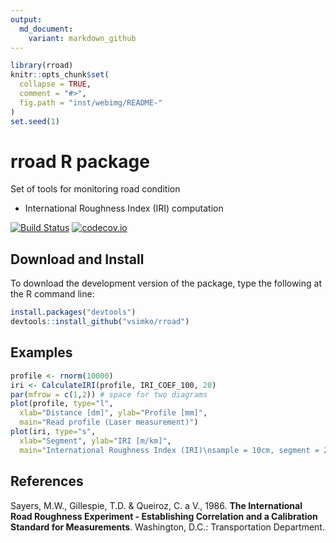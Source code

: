 ```yaml
---
output:
  md_document:
    variant: markdown_github
---
```

<!-- README.md is generated from README.Rmd. Please edit that file -->
```r
library(rroad)
knitr::opts_chunk$set(
  collapse = TRUE,
  comment = "#>",
  fig.path = "inst/webimg/README-"
)
set.seed(1)
```

# rroad R package
Set of tools for monitoring road condition

- International Roughness Index (IRI) computation

[![Build Status](https://travis-ci.org/vsimko/rroad.svg)](https://travis-ci.org/vsimko/rroad)
[![codecov.io](https://codecov.io/github/vsimko/rroad/coverage.svg?branch=master)](https://codecov.io/github/vsimko/rroad?branch=master)

## Download and Install

To download the development version of the package, type the following at the R command line:
```r
install.packages("devtools")
devtools::install_github("vsimko/rroad")
```

## Examples

```r
profile <- rnorm(10000)
iri <- CalculateIRI(profile, IRI_COEF_100, 20)
par(mfrow = c(1,2)) # space for two diagrams
plot(profile, type="l",
  xlab="Distance [dm]", ylab="Profile [mm]",
  main="Read profile (Laser measurement)")
plot(iri, type="s",
  xlab="Segment", ylab="IRI [m/km]",
  main="International Roughness Index (IRI)\nsample = 10cm, segment = 20m")
```

## References

<a id="Sayers1986"/>
Sayers, M.W., Gillespie, T.D. & Queiroz, C. a V., 1986.
**The International Road Roughness Experiment - Establishing Correlation and a Calibration Standard for Measurements**.
Washington, D.C.: Transportation Department.
